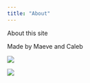```yaml
---
title: "About"
---
```


About this site

Made by Maeve and Caleb

![](https://www.opg.com/wp-content/uploads/2019/03/piping-plover.jpg)

![](https://waterlandlife.org/wp-content/uploads/2023/11/WPC_Species-at-Risk_Evening-Grosbeak_D_Banner2_DYeany.webp)
